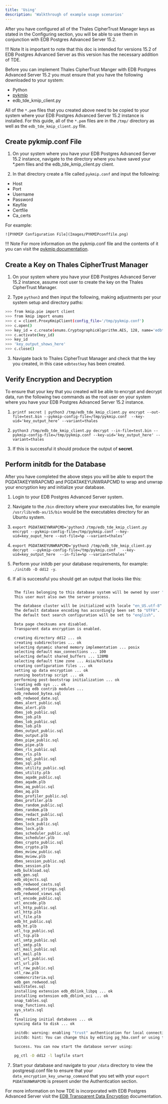 ```yaml
---
title: 'Using'
description: 'Walkthrough of example usage scenarios'
---
```


After you have configured all of the Thales CipherTrust Manager keys as stated in the Configuring section, you will be able to use them in conjunction with EDB Postgres Advanced Server 15.2.

!!! Note
    It is important to note that this doc is intended for versions 15.2 of EDB Postgres Advanced Server as this version has the necessary addition of TDE.

Before you can implement Thales CipherTrust Manger with EDB Postgres Advanced Server 15.2 you must ensure that you have the following downloaded to your system:
- Python
- [pykmip](https://pypi.org/project/PyKMIP/#files)
- edb_tde_kmip_client.py

All of the `*.pem` files that you created above need to be copied to your system where your EDB Postgres Advanced Server 15.2 instance is installed.  For this guide, all of the `*.pem` files are in the `/tmp/` directory as well as the `edb_tde_kmip_client.py` file.

## Create pykmip.conf File

1. On your system where you have your EDB Postgres Advanced Server 15.2 instance, navigate to the directory where you have saved your *.pem files and the edb_tde_kmip_client.py client.

2. In that directory create a file called `pykmip.conf` and input the following:
- Host
- Port
- Username
- Password
- Keyfile
- Certfile
- Ca_certs

For example:

    ![PYKMIP Configuration File](Images/PYKMIPconffile.png)

!!! Note
    For more information on the pykmip.conf file and the contents of it you can visit the [pykmip documentation](https://pykmip.readthedocs.io/en/latest/client.html).

## Create a Key on Thales CipherTrust Manager

1. On your system where you have your EDB Postgres Advanced Server 15.2 instance, assume root user to create the key on the Thales CipherTrust Manager.

2. Type `python3` and then input the following, making adjustments per your system setup and directory paths:

```bash
>>> from kmip.pie import client
>>> from kmip import enums
>>> c = client.ProxyKmipClient(config_file='/tmp/pykmip.conf')
>>> c.open()
>>> key_id = c.create(enums.CryptographicAlgorithm.AES, 128, name='edbtestkey')
>>> c.activate(key_id)
>>> key_id
>>> 'key_output_shows_here'
>>> c.close()

```
3. Navigate back to Thales CipherTrust Manager and check that the key you created, in this case `edbtestkey` has been created.

## Verify Encryption and Decryption

To ensure that your key that you created will be able to encrypt and decrypt data, run the following two commands as the root user on your system where you have your EDB Postgres Advanced Server 15.2 instance.

1. `printf secret | python3 /tmp/edb_tde_kmip_client.py encrypt --out-file=test.bin --pykmip-config-file=/tmp/pykmip.conf  --key-uid='key_output_here’ --variant=thales`

2. `python3 /tmp/edb_tde_kmip_client.py decrypt --in-file=test.bin --pykmip-config-file=/tmp/pykmip.conf --key-uid='key_output_here' --variant=thales`

3. If this is successful it should produce the output of **secret**.

## Perform initdb for the Database

After you have completed the above steps you will be able to export the PGDATAKEYWRAPCMD and PGDATAKEYUNWRAPCMD to wrap and unwrap your encryption key and initialize your database.

1. Login to your EDB Postgres Advanced Server system.

2. Navigate to the `/bin` directory where your executables live, for example `/usr/lib/edb-as/15/bin` would be the executables directory for an Ubuntu system.

3. `export PGDATAKEYWRAPCMD='python3 /tmp/edb_tde_kmip_client.py encrypt --pykmip-config-file=/tmp/pykmip.conf --key-uid=key_ouput_here --out-file=%p --variant=thales’`

4. `export PGDATAKEYUNWRAPCMD='python3 /tmp/edb_tde_kmip_client.py decrypt  --pykmip-config-file=/tmp/pykmip.conf   --key-uid=key_output_here  --in-file=%p --variant=thales’`

5. Perform your initdb per your database requirements, for example: `./initdb -D dd12 -y`.

6. If all is successful you should get an output that looks like this:
```bash

    The files belonging to this database system will be owned by user "edb".
    This user must also own the server process.

    The database cluster will be initialized with locale "en_US.utf-8".
    The default database encoding has accordingly been set to "UTF8".
    The default text search configuration will be set to "english".

    Data page checksums are disabled.
    Transparent data encryption is enabled.

    creating directory dd12 ... ok
    creating subdirectories ... ok
    selecting dynamic shared memory implementation ... posix
    selecting default max_connections ... 100
    selecting default shared_buffers ... 128MB
    selecting default time zone ... Asia/Kolkata
    creating configuration files ... ok
    setting up data encryption ... ok
    running bootstrap script ... ok
    performing post-bootstrap initialization ... ok
    creating edb sys ... ok
    loading edb contrib modules ...
    edb_redwood_bytea.sql 
    edb_redwood_date.sql 
    dbms_alert_public.sql 
    dbms_alert.plb 
    dbms_job_public.sql 
    dbms_job.plb 
    dbms_lob_public.sql 
    dbms_lob.plb 
    dbms_output_public.sql 
    dbms_output.plb 
    dbms_pipe_public.sql 
    dbms_pipe.plb 
    dbms_rls_public.sql 
    dbms_rls.plb 
    dbms_sql_public.sql 
    dbms_sql.plb 
    dbms_utility_public.sql 
    dbms_utility.plb 
    dbms_aqadm_public.sql 
    dbms_aqadm.plb 
    dbms_aq_public.sql 
    dbms_aq.plb 
    dbms_profiler_public.sql 
    dbms_profiler.plb 
    dbms_random_public.sql 
    dbms_random.plb 
    dbms_redact_public.sql 
    dbms_redact.plb 
    dbms_lock_public.sql 
    dbms_lock.plb 
    dbms_scheduler_public.sql 
    dbms_scheduler.plb 
    dbms_crypto_public.sql 
    dbms_crypto.plb 
    dbms_mview_public.sql 
    dbms_mview.plb 
    dbms_session_public.sql 
    dbms_session.plb 
    edb_bulkload.sql 
    edb_gen.sql 
    edb_objects.sql 
    edb_redwood_casts.sql 
    edb_redwood_strings.sql 
    edb_redwood_views.sql 
    utl_encode_public.sql 
    utl_encode.plb 
    utl_http_public.sql 
    utl_http.plb 
    utl_file.plb 
    edb_ht_public.sql 
    edb_ht.plb 
    utl_tcp_public.sql 
    utl_tcp.plb 
    utl_smtp_public.sql 
    utl_smtp.plb 
    utl_mail_public.sql 
    utl_mail.plb 
    utl_url_public.sql 
    utl_url.plb 
    utl_raw_public.sql 
    utl_raw.plb 
    commoncriteria.sql 
    edb_gen_redwood.sql 
    waitstates.sql 
    installing extension edb_dblink_libpq ... ok
    installing extension edb_dblink_oci ... ok
    snap_tables.sql 
    snap_functions.sql 
    sys_stats.sql 
    ok
    finalizing initial databases ... ok
    syncing data to disk ... ok

    initdb: warning: enabling "trust" authentication for local connections
    initdb: hint: You can change this by editing pg_hba.conf or using the option -A, or --auth-local and --auth-host, the next time you run initdb.

    Success. You can now start the database server using:

    pg_ctl -D dd12 -l logfile start

```

7. Start your database and navigate to your `/data` directory to view the postgresql.conf file to ensure that your `data_encryption_key_unwrap_command` that you set with your `export PGDATAUNWRAPCMD` is present under the Authentication section.

For more information on how TDE is incorporated with EDB Postgres Advanced Server visit the [EDB Transparent Data Encryption](https://www.enterprisedb.com/docs/tde/latest/) documentation.


